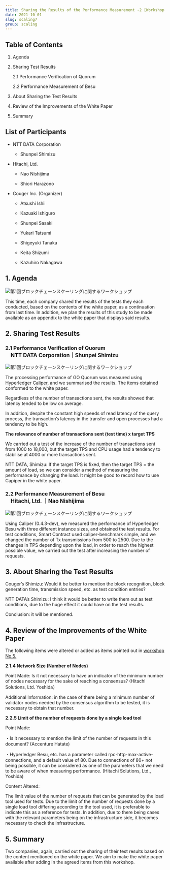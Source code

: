 ```yaml
---
title: Sharing the Results of the Performance Measurement -2 [Workshop No. 7]
date: 2021-10-01
slug: scaling7
group: scaling
---
```


## Table of Contents

1. Agenda

2. Sharing Test Results

   2.1 Performance Verification of Quorum

   2.2 Performance Measurement of Besu

3. About Sharing the Test Results

4. Review of the Improvements of the White Paper

5. Summary

## List of Participants

- NTT DATA Corporation

  - Shunpei Shimizu

- Hitachi, Ltd.

  - Nao Nishijima

  - Shiori Harazono

- Couger Inc. (Organizer)

  - Atsushi Ishii

  - Kazuaki Ishiguro

  - Shunpei Sasaki

  - Yukari Tatsumi

  - Shigeyuki Tanaka

  - Keita Shizumi

  - Kazuhiro Nakagawa

## 1. Agenda

![第1回ブロックチェーンスケーリングに関するワークショップ](./images/img1.jpg)

This time, each company shared the results of the tests they each conducted, based on the contents of the white paper, as a continuation from last time. In addition, we plan the results of this study to be made available as an appendix to the white paper that displays said results.

## 2. Sharing Test Results

### 2.1 Performance Verification of Quorum

<p style="margin-top: -1em;font-weight: bold;font-size: 1.2em;margin-left: 1em;">
  NTT DATA Corporation｜Shunpei Shimizu
</p>

![第1回ブロックチェーンスケーリングに関するワークショップ](./images/img2.jpg)

The processing performance of GO Quorum was measured using Hyperledger Caliper, and we summarised the results. The items obtained conformed to the white paper.

Regardless of the number of transactions sent, the results showed that latency tended to be low on average.

In addition, despite the constant high speeds of read latency of the query process, the transaction’s latency in the transfer and open processes had a tendency to be high.

**The relevance of number of transactions sent (test time) x target TPS**

We carried out a test of the increase of the number of transactions sent from 1000 to 18,000, but the target TPS and CPU usage had a tendency to stabilise at 4000 or more transactions sent.

NTT DATA, Shimizu: If the target TPS is fixed, then the target TPS = the amount of load, so we can consider a method of measuring the performance by changing the load. It might be good to record how to use Capiper in the white paper.

### 2.2 Performance Measurement of Besu

<p style="margin-top: -1em;font-weight: bold;font-size: 1.2em;margin-left: 1em;">
  Hitachi, Ltd. ｜Nao Nishijima
</p>

![第1回ブロックチェーンスケーリングに関するワークショップ](./images/img3.jpg)

Using Caliper (0.4.3-dev), we measured the performance of Hyperledger Besu with three different instance sizes, and obtained the test results. For test conditions, Smart Contract used caliper-benchmark simple, and we changed the number of Tx transmissions from 500 to 2500. Due to the changes in TPS depending upon the load, in order to reach the highest possible value, we carried out the test after increasing the number of requests.

## 3. About Sharing the Test Results

Couger’s Shimizu: Would it be better to mention the block recognition, block generation time, transmission speed, etc. as test condition entries?

NTT DATA’s Shimizu: I think it would be better to write them out as test conditions, due to the huge effect it could have on the test results.

Conclusion: it will be mentioned.

## 4. Review of the Improvements of the White Paper

The following items were altered or added as items pointed out in <a href="https://ethereum-terakoya.org/en/scaling/scaling5" target="_blank"> workshop No.5. </a>

**2.1.4 Network Size (Number of Nodes)**

Point Made: Is it not necessary to have an indicator of the minimum number of nodes necessary for the sake of reaching a consensus? (Hitachi Solutions, Ltd. Yoshida）

Additional Information: in the case of there being a minimum number of validator nodes needed by the consensus algorithm to be tested, it is necessary to obtain that number.

**2.2.5 Limit of the number of requests done by a single load tool**

Point Made:

・Is it necessary to mention the limit of the number of requests in this document? (Accenture Hatate)

・Hyperledger Besu, etc. has a parameter called rpc-http-max-active-connections, and a default value of 80. Due to connections of 80+ not being possible, it can be considered as one of the parameters that we need to be aware of when measuring performance. (Hitachi Solutions, Ltd., Yoshida)

Content Altered:

The limit value of the number of requests that can be generated by the load tool used for tests. Due to the limit of the number of requests done by a single load tool differing according to the tool used, it is preferable to indicate this as a reference for tests. In addition, due to there being cases with the relevant parameters being on the infrastructure side, it becomes necessary to check the infrastructure.

## 5. Summary

Two companies, again, carried out the sharing of their test results based on the content mentioned on the white paper. We aim to make the white paper available after adding in the agreed items from this workshop.
